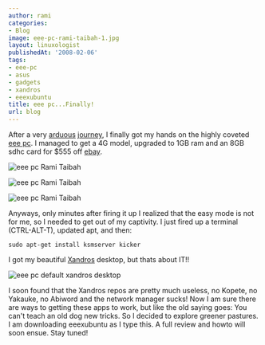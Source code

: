 ```yaml
---
author: rami
categories:
- Blog
image: eee-pc-rami-taibah-1.jpg
layout: linuxologist
publishedAt: '2008-02-06'
tags:
- eee-pc
- asus
- gadgets
- xandros
- eeexubuntu
title: eee pc...Finally!
url: blog
---
```


After a very [arduous](/2007/12/11/eee-pc-8g-at-newegg) [journey](/2008/01/28/asus-eee-pc-4g-with-desktop-effects), I finally got my hands on the highly coveted [eee pc](http://en.wikipedia.org/wiki/Asus_Eee_PC). I managed to get a 4G model, upgraded to 1GB ram and an 8GB sdhc card for $555 off [ebay](http://ebay.com).


![eee pc Rami Taibah](/assets/images/content/blog/eee-pc-rami-taibah-1.jpg)

![eee pc Rami Taibah](/assets/images/content/blog/eee-pc-rami-taibah-2.jpg)

![eee pc Rami Taibah](/assets/images/content/blog/eee-pc-rami-taibah-3.jpg)


Anyways, only minutes after firing it up I realized that the easy mode is not for me, so I needed to get out of my captivity. I just fired up a terminal (CTRL-ALT-T), updated apt, and then: 

    sudo apt-get install ksmserver kicker

I got my beautiful [Xandros](http://en.wikipedia.org/wiki/Xandros) desktop, but thats about IT!!

![eee pc default xandros desktop](/assets/images/content/blog/eee-pc-default-xandros-desktop.png)


I soon found that the Xandros repos are pretty much useless, no Kopete, no Yakauke, no Abiword and the network manager sucks! Now I am sure there are ways to getting these apps to work, but like the old saying goes: You can't teach an old dog new tricks. So I decided to explore greener pastures. I am downloading eeexubuntu as I type this. A full review and howto will soon ensue. Stay tuned!